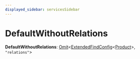 ```yaml
---
displayed_sidebar: servicesSidebar
---
```



# DefaultWithoutRelations

 **DefaultWithoutRelations**: [Omit](Omit.mdx)&#60;[ExtendedFindConfig](ExtendedFindConfig-1.mdx)&#60;[Product](../classes/Product.mdx)&#62;, `"relations"`&#62;
